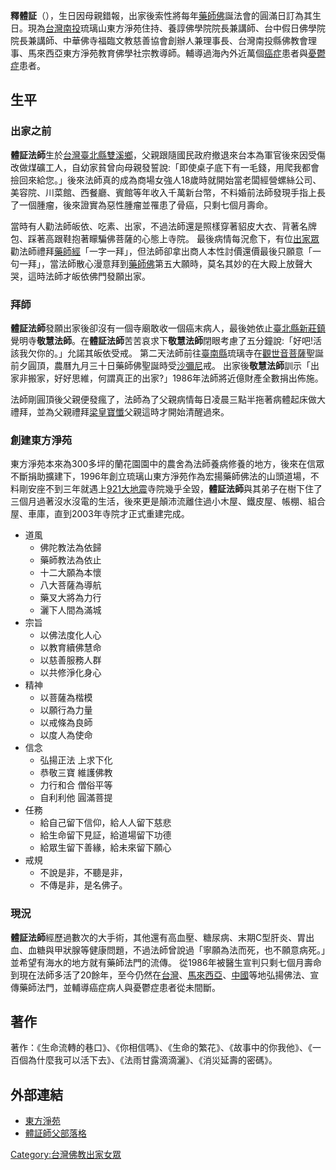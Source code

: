 {{unreferenced|time=2015-11-09T03:06:12+00:00}}
{{primarysources|time=2010-12-28T02:45:08+00:00}}
'''釋體証'''（{{bd|1957年|||}}），生日因母親錯報，出家後索性將每年[[藥師佛|藥師佛]]誕法會的圓滿日訂為其生日。現為[[台灣|台灣]][[南投縣|南投]]琉璃山東方淨苑住持、養諄佛學院院長兼講師、台中假日佛學院院長兼講師、中華佛寺福臨文教慈善協會創辦人兼理事長、台灣南投縣佛教會理事、馬來西亞東方淨苑教育佛學社宗教導師。輔導過海內外近萬個[[癌症|癌症]]患者與[[憂鬱症|憂鬱症]]患者。

== 生平 ==
=== 出家之前 ===
'''體証法師'''生於[[台灣|台灣]][[新北市|臺北縣]][[雙溪區|雙溪鄉]]，父親跟隨國民政府撤退來台本為軍官後來因受傷改做煤礦工人，自幼家貧曾向母親發誓說:「即使桌子底下有一毛錢，用爬我都會撿回來給您。」後來法師真的成為商場女強人18歲時就開始當老闆經營螺絲公司、美容院、川菜館、西餐廳、賓館等年收入千萬新台幣，不料婚前法師發現手指上長了一個腫瘤，後來證實為惡性腫瘤並罹患了骨癌，只剩七個月壽命。

當時有人勸法師皈依、吃素、出家，不過法師還是照樣穿著貂皮大衣、背著名牌包、踩著高跟鞋抱著矇騙佛菩薩的心態上寺院。
最後病情每況愈下，有位[[出家眾|出家眾]]勸法師禮拜[[藥師經|藥師經]]「一字一拜」，但法師卻拿出商人本性討價還價最後只願意「一句一拜」，當法師散心漫意拜到[[藥師佛|藥師佛]]第五大願時，莫名其妙的在大殿上放聲大哭，這時法師才皈依佛門發願出家。

=== 拜師 ===
'''體証法師'''發願出家後卻沒有一個寺廟敢收一個癌末病人，最後她依止[[新北市|臺北縣]][[新莊區|新莊鎮]]覺明寺'''敬慧法師'''。在'''體証法師'''苦苦哀求下'''敬慧法師'''閉眼考慮了五分鐘說:「好吧!活該我欠你的。」允諾其皈依受戒。
第二天法師前往[[臺南縣|臺南縣]]琉璃寺在[[觀世音菩薩|觀世音菩薩]]聖誕前夕圓頂，農曆九月三十日藥師佛聖誕時受[[沙彌尼|沙彌尼]]戒。
出家後'''敬慧法師'''訓示「出家非搬家，好好思維，何謂真正的出家?」1986年法師將近億財產全數捐出佈施。

法師剛圓頂後父親便發瘋了，法師為了父親病情每日凌晨三點半拖著病體起床做大禮拜，並為父親禮拜[[梁皇寶懺|梁皇寶懺]]父親這時才開始清醒過來。

===創建東方淨苑===
東方淨苑本來為300多坪的蘭花園園中的農舍為法師養病修養的地方，後來在信眾不斷捐助擴建下，1996年創立琉璃山東方淨苑作為宏揚藥師佛法的山頭道場，不料剛安座不到三年就遇上[[921大地震|921大地震]]寺院幾乎全毀，'''體証法師'''與其弟子在樹下住了三個月過著沒水沒電的生活，後來更是顛沛流離住過小木屋、鐵皮屋、帳棚、組合屋、車庫，直到2003年寺院才正式重建完成。
*道風 	 
**佛陀教法為依歸
**藥師教法為依止
**十二大願為本懷
**八大菩薩為導航
**藥叉大將為力行
**灑下人間為滿城
*宗旨 	 
**以佛法度化人心
**以教育續佛慧命
**以慈善服務人群
**以共修淨化身心
*精神 	 
**以菩薩為楷模
**以願行為力量
**以戒條為良師
**以度人為使命
*信念 	 
**弘揚正法 上求下化
**恭敬三寶 維護佛教
**力行和合 僧俗平等
**自利利他 圓滿菩提
*任務 	 
**給自己留下信仰，給人人留下慈悲
**給生命留下見証，給道場留下功德
**給眾生留下善緣，給未來留下願心
*戒規 	 
**不說是非，不聽是非，
**不傳是非，是名佛子。

===現況===
'''體証法師'''經歷過數次的大手術，其他還有高血壓、糖尿病、末期C型肝炎、胃出血、血糖與甲狀腺等健康問題，不過法師曾說過「寧願為法而死，也不願意病死。」並希望有海水的地方就有藥師法門的流傳。
從1986年被醫生宣判只剩七個月壽命到現在法師多活了20餘年，至今仍然在[[台灣|台灣]]、[[馬來西亞|馬來西亞]]、[[中國|中國]]等地弘揚佛法、宣傳藥師法門，並輔導癌症病人與憂鬱症患者從未間斷。

==著作==
著作：《生命流轉的巷口》、《你相信嗎》、《生命的繁花》、《故事中的你我他》、《一百個為什麼我可以活下去》、《法雨甘露滴滴灑》、《消災延壽的密碼》。

==外部連結==
*[https://web.archive.org/web/20100930204008/http://www.eastemple.org.tw/ 東方淨苑]
*[https://web.archive.org/web/20101009201651/http://tw.myblog.yahoo.com/tungfanchingyu-mastertizheng 體証師父部落格]

[[Category:台灣佛教出家女眾|Category:台灣佛教出家女眾]]